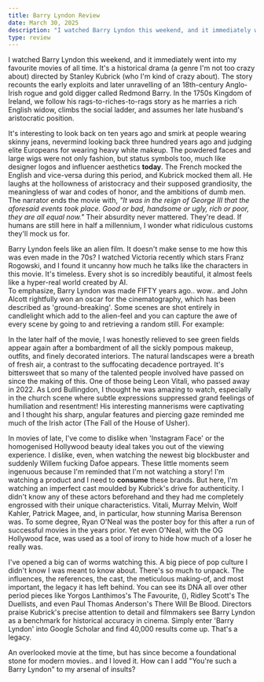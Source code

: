 ```yaml
---
title: Barry Lyndon Review
date: March 30, 2025
description: "I watched Barry Lyndon this weekend, and it immediately went into my favourite movies of all time. It's a historical drama (a genre I'm not too crazy about) directed by Stanley Kubrick (who I'm kind of crazy about)."
type: review
---
```


<Picture
  src="/blog/redmond-barry.jpg"
  alt="Redmond barry"
  caption="Redmond Barry played by Ryan O'Neal"
/>

I watched Barry Lyndon this weekend, and it immediately went into my favourite movies of all time. It's a historical drama (a genre I'm not too crazy about) directed by Stanley Kubrick (who I'm kind of crazy about). The story recounts the early exploits and later unravelling of an 18th-century Anglo-Irish rogue and gold digger called Redmond Barry. In the 1750s Kingdom of Ireland, we follow his rags-to-riches-to-rags story as he marries a rich English widow, climbs the social ladder, and assumes her late husband's aristocratic position.

It's interesting to look back on ten years ago and smirk at people wearing skinny jeans, nevermind looking back three hundred years ago and judging elite Europeans for wearing heavy white makeup. The powdered faces and large wigs were not only fashion, but status symbols too, much like designer logos and influencer aesthetics **today**. The French mocked the English and vice-versa during this period, and Kubrick mocked them all. He laughs at the hollowness of aristocracy and their supposed grandiosity, the meaningless of war and codes of honor, and the ambitions of dumb men. The narrator ends the movie with, <i>"It was in the reign of George III that the aforesaid events took place. Good or bad, handsome or ugly, rich or poor, they are all equal now."</i> Their absurdity never mattered. They're dead. If humans are still here in half a millennium, I wonder what ridiculous customs they'll mock us for.

Barry Lyndon feels like an alien film. It doesn't make sense to me how this was even made in the 70s? I watched Victoria recently which stars Franz Rogowski, and I found it uncanny how much he talks like the characters in this movie. It's timeless. Every shot is so incredibly beautiful, it almost feels like a hyper-real world created by AI.  
To emphasize, Barry Lyndon was made FIFTY years ago.. wow.. and John Alcott rightfully won an oscar for the cinematography, which has been described as 'ground-breaking'. Some scenes are shot entirely in candlelight which add to the alien-feel and you can capture the awe of every scene by going to <Anchor link="https://www.everysingleframe.com/barrylyndon" text="everysingleframe.com/barrylyndon" variant="link" isExternal /> and retrieving a random still. For example:

<Picture
  src="/blog/barry-lyndon-candles.png"
  alt="barry lyndon candlelit scene"
/>

In the later half of the movie, I was honestly relieved to see green fields appear again after a bombardment of all the sickly pompous makeup, outfits, and finely decorated interiors. The natural landscapes were a breath of fresh air, a contrast to the suffocating decadence portrayed. It's bittersweet that so many of the talented people involved have passed on since the making of this. One of those being Leon Vitali, who passed away in 2022. As Lord Bullingdon, I thought he was amazing to watch, especially in the church scene where subtle expressions suppressed grand feelings of humiliation and resentment! His interesting mannerisms were captivating and I thought his sharp, angular features and piercing gaze reminded me much of the Irish actor <Anchor link="https://www.imdb.com/name/nm11332821/" text="Ruth Codd" variant="link" /> (The Fall of the House of Usher).

<Picture
  src="https://blogger.googleusercontent.com/img/b/R29vZ2xl/AVvXsEiC9XCT0071fObntaXQXFNvOpEHOJ9QdbAOV5YJb_jMRv3k9CNoEyLUdn_KZaFokkQ5EE3L9Y_QIIHgVKlOdcwXayCtFteVV5DRNt0TDZH50WxnHvsubZz0wrmz2VFzCk8D34zXkcot33E/s1600/Captura-de-pantalla-2013-11-15-a-las-13.31.08.jpg"
  alt="Leon Vitali"
  caption="taken from https://www.beautifulfilmframes.com/2013/11/barry-lyndon-hd-frames.html"
/>

In movies of late, I've come to dislike when 'Instagram Face' or the homogenised Hollywood beauty ideal takes you out of the viewing experience. I dislike, even, when watching the newest big blockbuster and suddenly Willem fucking Dafoe appears. These little moments seem ingenuous because I'm reminded that I'm not watching a story! I'm watching a product and I need to <b>consume</b> these brands. But here, I'm watching an imperfect cast moulded by Kubrick's drive for authenticity. I didn't know any of these actors beforehand and they had me completely engrossed with their unique characteristics. Vitali, Murray Melvin, Wolf Kahler, Patrick Magee, and, in particular, how stunning Marisa Berenson was. To some degree, Ryan O'Neal was the poster boy for this after a run of successful movies in the years prior. Yet even O'Neal, with the OG Hollywood face, was used as a tool of irony to hide how much of a loser he really was.

I've opened a big can of worms watching this. A big piece of pop culture I didn't know I was meant to know about. There's so much to unpack. The influences, the references, the cast, the meticulous making-of, and most important, the legacy it has left behind. You can see its DNA all over other period pieces like Yorgos Lanthimos's The Favourite, (<Anchor link="https://dmovies.org/2019/01/02/the-favourite-has-barry-lyndon-written-all-over-it/" text="The Favourite has Barry Lyndon written all over it" variant="link" isExternal />), Ridley Scott's The Duellists, and even Paul Thomas Anderson's There Will Be Blood. Directors praise Kubrick's precise attention to detail and filmmakers see Barry Lyndon as a benchmark for historical accuracy in cinema. Simply enter 'Barry Lyndon' into Google Scholar and find 40,000 results come up. That's a legacy.

An overlooked movie at the time, but has since become a foundational stone for modern movies.. and I loved it. How can I add "You're such a Barry Lyndon" to my arsenal of insults?
